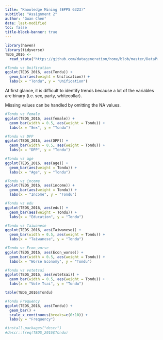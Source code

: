 ```yaml
---
title: "Knowledge Mining (EPPS 6323)"
subtitle: "Assignment 2"
author: "Guan Chen"
date: last-modified
toc: false
title-block-banner: true
---
```


```r
library(haven)
library(tidyverse)
TEDS_2016 <-
  read_stata("https://github.com/datageneration/home/blob/master/DataProgramming/data/TEDS_2016.dta?raw=true")

#Tondu vs Unification
ggplot(TEDS_2016, aes(Tondu)) +
  geom_bar(aes(weight = Unification)) +
  labs(x = "Tondu", y = "Unification")

```

At first glance, it is difficult to identify trends because a lot of the variables are binary (i.e. sex, party, whitecollar).

Missing values can be handled by omitting the NA values.

```r
#Tondu vs female
ggplot(TEDS_2016, aes(female)) +
  geom_bar(width = 0.5, aes(weight = Tondu)) +
  labs(x = "Sex", y = "Tondu") 

#Tondu vs DPP
ggplot(TEDS_2016, aes(DPP)) +
  geom_bar(width = 0.5, aes(weight = Tondu)) +
  labs(x = "DPP", y = "Tondu")

#Tondu vs age
ggplot(TEDS_2016, aes(age)) +
  geom_bar(aes(weight = Tondu)) +
  labs(x = "Age", y = "Tondu")

#Tondu vs income
ggplot(TEDS_2016, aes(income)) +
  geom_bar(aes(weight = Tondu)) +
  labs(x = "Income", y = "Tondu")

#Tondu vs edu
ggplot(TEDS_2016, aes(edu)) +
  geom_bar(aes(weight = Tondu)) +
  labs(x = "Education", y = "Tondu")

#Tondu vs Taiwanese
ggplot(TEDS_2016, aes(Taiwanese)) +
  geom_bar(width = 0.5, aes(weight = Tondu)) +
  labs(x = "Taiwanese", y = "Tondu")

#Tondu vs Econ_worse
ggplot(TEDS_2016, aes(Econ_worse)) +
  geom_bar(width = 0.5, aes(weight = Tondu)) +
  labs(x = "Worse Economy", y = "Tondu")

#Tondu vs votetsai
ggplot(TEDS_2016, aes(votetsai)) +
  geom_bar(width = 0.5, aes(weight = Tondu)) +
  labs(x = "Vote Tsai", y = "Tondu")

table(TEDS_2016$Tondu)

#Tondu Frequency
ggplot(TEDS_2016, aes(Tondu)) +
  geom_bar() +
  scale_x_continuous(breaks=c(0:10)) +
  labs(y = "Frequency")

#install.packages("descr")
#descr::freq(TEDS_2016$Tondu)
```
